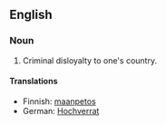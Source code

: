 ==English==

===Noun===
{{en-noun|sg=[[high]] [[treason]]|-}}

# Criminal disloyalty to one's country.

====Translations====
{{trans-top|Criminal disloyalty to one's country}}
*Finnish: [[maanpetos]]
*German: [[Hochverrat]] {{m}}
{{trans-mid}}
{{trans-bottom}}